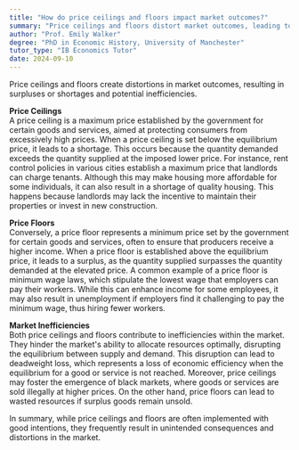 ```yaml
---
title: "How do price ceilings and floors impact market outcomes?"
summary: "Price ceilings and floors distort market outcomes, leading to surpluses or shortages and potential inefficiencies."
author: "Prof. Emily Walker"
degree: "PhD in Economic History, University of Manchester"
tutor_type: "IB Economics Tutor"
date: 2024-09-10
---
```


Price ceilings and floors create distortions in market outcomes, resulting in surpluses or shortages and potential inefficiencies.

**Price Ceilings**  
A price ceiling is a maximum price established by the government for certain goods and services, aimed at protecting consumers from excessively high prices. When a price ceiling is set below the equilibrium price, it leads to a shortage. This occurs because the quantity demanded exceeds the quantity supplied at the imposed lower price. For instance, rent control policies in various cities establish a maximum price that landlords can charge tenants. Although this may make housing more affordable for some individuals, it can also result in a shortage of quality housing. This happens because landlords may lack the incentive to maintain their properties or invest in new construction.

**Price Floors**  
Conversely, a price floor represents a minimum price set by the government for certain goods and services, often to ensure that producers receive a higher income. When a price floor is established above the equilibrium price, it leads to a surplus, as the quantity supplied surpasses the quantity demanded at the elevated price. A common example of a price floor is minimum wage laws, which stipulate the lowest wage that employers can pay their workers. While this can enhance income for some employees, it may also result in unemployment if employers find it challenging to pay the minimum wage, thus hiring fewer workers.

**Market Inefficiencies**  
Both price ceilings and floors contribute to inefficiencies within the market. They hinder the market's ability to allocate resources optimally, disrupting the equilibrium between supply and demand. This disruption can lead to deadweight loss, which represents a loss of economic efficiency when the equilibrium for a good or service is not reached. Moreover, price ceilings may foster the emergence of black markets, where goods or services are sold illegally at higher prices. On the other hand, price floors can lead to wasted resources if surplus goods remain unsold.

In summary, while price ceilings and floors are often implemented with good intentions, they frequently result in unintended consequences and distortions in the market.
    